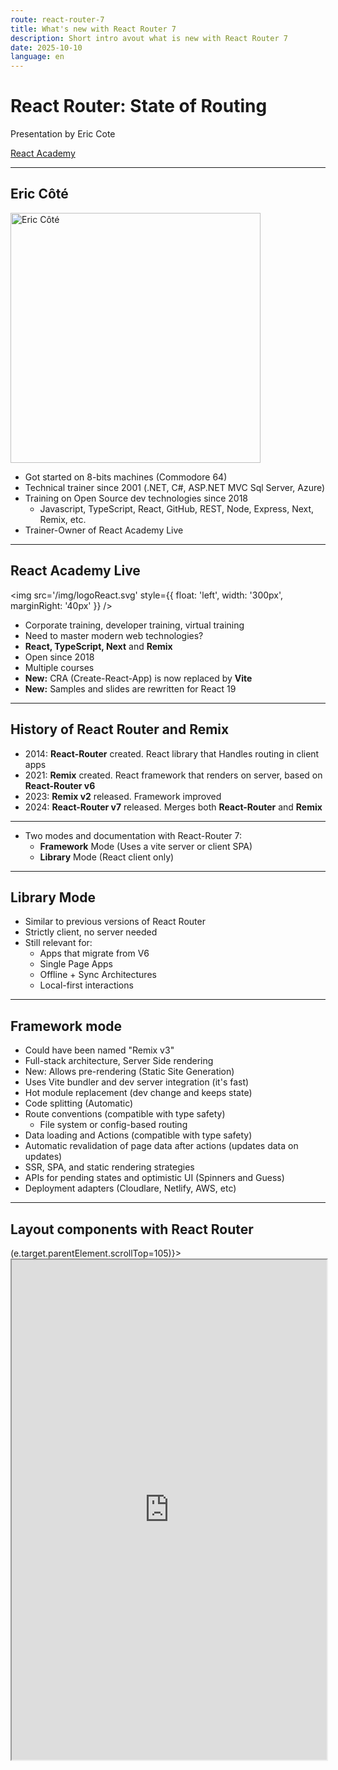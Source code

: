 ```yaml
---
route: react-router-7
title: What's new with React Router 7
description: Short intro avout what is new with React Router 7
date: 2025-10-10
language: en
---
```


# React Router: State of Routing

Presentation by Eric Cote

[React Academy](https://www.reactAcademy.live/)

---

## Eric Côté

<img
  src='https://www.reactacademy.live/static/20616643d8afc491bd4c1817ae69db63/5a6cd/Eric_Cote.webp'
  alt='Eric Côté'
  title='Eric Côté'
  width='400px'
/>

- Got started on 8-bits machines (Commodore 64)
- Technical trainer since 2001 (.NET, C#, ASP.NET MVC Sql Server, Azure)
- Training on Open Source dev technologies since 2018
  - Javascript, TypeScript, React, GitHub, REST, Node, Express, Next, Remix, etc.
- Trainer-Owner of React Academy Live

---

## React Academy Live

<div>

<img
  src='/img/logoReact.svg'
  style={{ float: 'left', width: '300px', marginRight: '40px' }}
/>

- Corporate training, developer training, virtual training
- Need to master modern web technologies?
- **React, TypeScript, Next** and **Remix**
- Open since 2018
- Multiple courses
- **New:** CRA (Create-React-App) is now replaced by **Vite**
- **New:** Samples and slides are rewritten for React 19

</div>

---

## History of React Router and Remix

- 2014: **React-Router** created. React library that Handles routing in client apps
- 2021: **Remix** created. React framework that renders on server, based on **React-Router v6**
- 2023: **Remix v2** released. Framework improved
- 2024: **React-Router v7** released. Merges both **React-Router** and **Remix**

<hr />

- Two modes and documentation with React-Router 7:
  - **Framework** Mode (Uses a vite server or client SPA)
  - **Library** Mode (React client only)

---

## Library Mode

- Similar to previous versions of React Router
- Strictly client, no server needed
- Still relevant for:
  - Apps that migrate from V6
  - Single Page Apps
  - Offline + Sync Architectures
  - Local-first interactions

---

## Framework mode

- Could have been named "Remix v3"
- Full-stack architecture, Server Side rendering
- New: Allows pre-rendering (Static Site Generation)
- Uses Vite bundler and dev server integration (it's fast)
- Hot module replacement (dev change and keeps state)
- Code splitting (Automatic)
- Route conventions (compatible with type safety)
  - File system or config-based routing
- Data loading and Actions (compatible with type safety)
- Automatic revalidation of page data after actions (updates data on updates)
- SSR, SPA, and static rendering strategies
- APIs for pending states and optimistic UI (Spinners and Guess)
- Deployment adapters (Cloudlare, Netlify, AWS, etc)

---

## Layout components with React Router

<div style={{marginTop: "0px", height:"600px", overflowY:"scroll"  }}  onLoad={(e)=>(e.target.parentElement.scrollTop=105)}>

<iframe
  src='https://remix.run/_docs/routing'
  scrolling='no'
  width='100%'
  height='800'
  style={{ overflow: 'hidden' }}
/>
</div>

---

## React Router vs React Data

- In React, we use `fetch` in components
  - Must isolate in `useEffect` hook or the new `use` API.

<hr />

- With React Router, we use `Loader` (to Read) and `Action` (to Modify)
- This can be called by the router, before loading the component
- Available to the component through props or through a hook
- RR can suspend if the data is not available

---

## Demo
